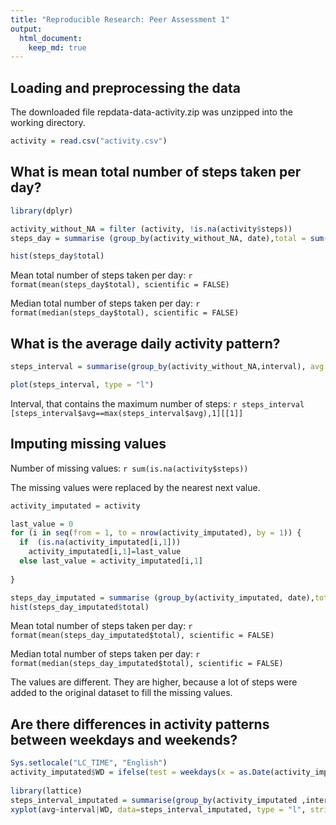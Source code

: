```yaml
---
title: "Reproducible Research: Peer Assessment 1"
output: 
  html_document:
    keep_md: true
---
```



## Loading and preprocessing the data

The downloaded file repdata-data-activity.zip was unzipped into the working directory.

```r
activity = read.csv("activity.csv")
```

## What is mean total number of steps taken per day?
```r
library(dplyr)

activity_without_NA = filter (activity, !is.na(activity$steps))
steps_day = summarise (group_by(activity_without_NA, date),total = sum(steps))

hist(steps_day$total)
```

Mean total number of steps taken per day: `r format(mean(steps_day$total), scientific = FALSE)`

Median total number of steps taken per day: `r format(median(steps_day$total), scientific = FALSE)`



## What is the average daily activity pattern?

```r

steps_interval = summarise(group_by(activity_without_NA,interval), avg = mean(steps))

plot(steps_interval, type = "l")

```

Interval, that contains the maximum number of steps: `r steps_interval [steps_interval$avg==max(steps_interval$avg),1][[1]] `

## Imputing missing values

Number of missing values: `r sum(is.na(activity$steps))`

The missing values were replaced by the nearest next value.

```r

activity_imputated = activity

last_value = 0
for (i in seq(from = 1, to = nrow(activity_imputated), by = 1)) {
  if  (is.na(activity_imputated[i,1])) 
    activity_imputated[i,1]=last_value
  else last_value = activity_imputated[i,1]
     
}

steps_day_imputated = summarise (group_by(activity_imputated, date),total = sum(steps))
hist(steps_day_imputated$total)
```

Mean total number of steps taken per day: `r format(mean(steps_day_imputated$total), scientific = FALSE)`

Median total number of steps taken per day: `r format(median(steps_day_imputated$total), scientific = FALSE)`

The values are different. They are higher, because a lot of steps were added to the original dataset to fill the missing values.


## Are there differences in activity patterns between weekdays and weekends?
```r
Sys.setlocale("LC_TIME", "English")
activity_imputated$WD = ifelse(test = weekdays(x = as.Date(activity_imputated$date), abbreviate = T) %in% c("Sun","Sat" ), yes = "weekend", no = "weekday")
 
library(lattice)
steps_interval_imputated = summarise(group_by(activity_imputated ,interval, WD), avg = mean(steps))
xyplot(avg~interval|WD, data=steps_interval_imputated, type = "l", strip = T, layout=(c(1,2)))

```